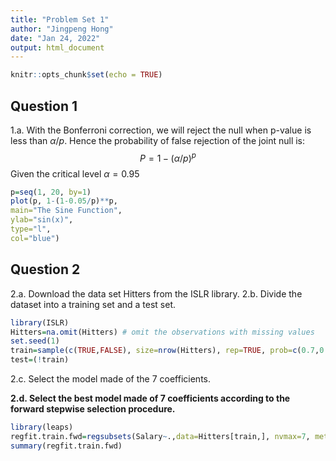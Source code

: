 ```yaml
---
title: "Problem Set 1"
author: "Jingpeng Hong"
date: "Jan 24, 2022"
output: html_document
---
```


```r
knitr::opts_chunk$set(echo = TRUE)
```

## Question 1
1.a. With the Bonferroni correction, we will reject the null when p-value is less than $\alpha/p$. Hence the probability of false rejection of the joint null is:
$$P=1-(\alpha/p)^p$$
Given the critical level $\alpha = 0.95$
```r
p=seq(1, 20, by=1)
plot(p, 1-(1-0.05/p)**p,
main="The Sine Function",
ylab="sin(x)",
type="l",
col="blue")
```

## Question 2
2.a. Download the data set Hitters from the ISLR library.
2.b. Divide the dataset into a training set and a test set.
```r
library(ISLR)
Hitters=na.omit(Hitters) # omit the observations with missing values
set.seed(1)
train=sample(c(TRUE,FALSE), size=nrow(Hitters), rep=TRUE, prob=c(0.7,0.3)) # train/test=7/3
test=(!train)
```
2.c. Select the model made of the 7 coefficients.

**2.d. Select the best model made of 7 coefficients according to the forward stepwise selection procedure.**
```r
library(leaps)
regfit.train.fwd=regsubsets(Salary~.,data=Hitters[train,], nvmax=7, method="forward")
summary(regfit.train.fwd)
```





